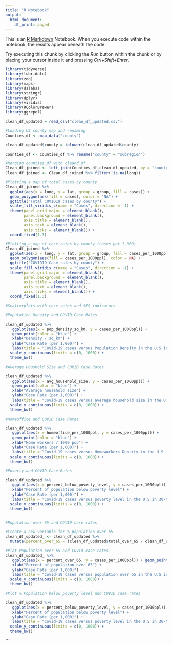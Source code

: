 ---
title: "R Notebook"
output:
  html_document:
    df_print: paged
---

This is an [R Markdown](http://rmarkdown.rstudio.com) Notebook. When you execute code within the notebook, the results appear beneath the code. 

Try executing this chunk by clicking the *Run* button within the chunk or by placing your cursor inside it and pressing *Ctrl+Shift+Enter*. 

```{r}
library(tidyverse)
library(lubridate)
library(zoo)
library(maps)
library(dslabs)
library(stringr)
library(dplyr)
library(viridis)
library(RColorBrewer)
library(ggrepel)
```

```{r}
clean_df_updated = read_csv("clean_df_updated.csv")

#Loading US county map and renaming 
Counties_df <- map_data("county")

clean_df_updated$county = tolower(clean_df_updated$county)

Counties_df <- Counties_df %>% rename("county" = "subregion")

#Merging counties_df with cleand_df
Clean_df_joined <- left_join(Counties_df,clean_df_updated, by = "county")
Clean_df_joined <- Clean_df_joined %>% filter(!is.na(long))
```


```{r}
#Plotting a map of total cases by county
Clean_df_joined %>%
  ggplot(aes(x = long, y = lat, group = group, fill = cases)) +
  geom_polygon(aes(fill = cases), color = "NA") +
  ggtitle("Total COVID19 cases by county") +
  scale_fill_viridis_c(name = "Cases", direction = -1) +
  theme(panel.grid.major = element_blank(), 
        panel.background = element_blank(),
        axis.title = element_blank(), 
        axis.text = element_blank(),
        axis.ticks = element_blank()) +
  coord_fixed(1.3)

#Plotting a map of case rates by county (cases per 1,000)
Clean_df_joined %>%
  ggplot(aes(x = long, y = lat, group = group, fill = cases_per_1000ppl)) +
  geom_polygon(aes(fill = cases_per_1000ppl), color = NA) +
  ggtitle("COVID19 Case rates by county") +
  scale_fill_viridis_c(name = "Cases", direction = -1) +
  theme(panel.grid.major = element_blank(), 
        panel.background = element_blank(),
        axis.title = element_blank(), 
        axis.text = element_blank(),
        axis.ticks = element_blank()) +
  coord_fixed(1.3)
```

```{r}
#Scatterplots with case rates and SES indicators

#Population Density and COVID Case Rates

clean_df_updated %>% 
   ggplot(aes(x = pop_density_sq_km, y = cases_per_1000ppl)) +
   geom_point(color = "blue") +
   xlab("Density / sq_km") +
   ylab("Case Rate (per 1,000)") +
   labs(title = "Covid-19 cases versus Population Density in the U.S in 30-Nov-2020",caption = "Data source: US Census and NYTimes" ) + 
  scale_y_continuous(limits = c(0, 1000)) +
  theme_bw()

#Average Houshold Size and COVID Case Rates

clean_df_updated %>% 
   ggplot(aes(x = avg_household_size, y = cases_per_1000ppl)) +
   geom_point(color = "blue") +
   xlab("Average household size") +
   ylab("Case Rate (per 1,000)") +
   labs(title = "Covid-19 cases versus average household size in the U.S in 30-Nov-2020",caption = "Data source: US Census and NYTimes" ) + 
  scale_y_continuous(limits = c(0, 1000)) +
  theme_bw()

#Homeoffice and COVID Case Rates

clean_df_updated %>% 
   ggplot(aes(x = homeoffice_per_1000ppl, y = cases_per_1000ppl)) +
   geom_point(color = "blue") +
   xlab("Home workers / 1000 pop") +
   ylab("Case Rate (per 1,000)") +
   labs(title = "Covid-19 cases versus Homeworkers Density in the U.S in 30-Nov-2020",caption = "Data source: US Census and NYTimes" ) + 
  scale_y_continuous(limits = c(0, 1000)) +
  theme_bw()

#Poverty and COVID Case Rates

clean_df_updated %>% 
   ggplot(aes(x = percent_below_poverty_level, y = cases_per_1000ppl)) + geom_point(color = "blue") +
   xlab("Percent of population below poverty level") +
   ylab("Case Rate (per 1,000)") +
   labs(title = "Covid-19 cases versus poverty level in the U.S in 30-Nov-2020",caption = "Data source: US Census and NYTimes" ) + 
  scale_y_continuous(limits = c(0, 1000)) +
  theme_bw()


#Population over 65 and COVID case rates

#Create a new variable for % population over 65
clean_df_updated_ <- clean_df_updated %>%
  mutate(percent_over_65 = (clean_df_updated$total_over_65 / clean_df_updated$total_population)*100)

#Plot Population over 65 and COVID case rates
clean_df_updated_ %>% 
   ggplot(aes(x = percent_over_65, y = cases_per_1000ppl)) + geom_point(color = "blue") +
   xlab("Percent of population over 65") +
   ylab("Case Rate (per 1,000)") +
   labs(title = "Covid-19 cases versus population over 65 in the U.S in 30-Nov-2020",caption = "Data source: US Census and NYTimes" ) + 
  scale_y_continuous(limits = c(0, 1000)) +
  theme_bw()

#Plot % Population below poverty level and COVID case rates

clean_df_updated %>% 
   ggplot(aes(x = percent_below_poverty_level, y = cases_per_1000ppl)) + geom_point(color = "blue") +
   xlab("Percent of population below poverty level") +
   ylab("Case Rate (per 1,000)") +
   labs(title = "Covid-19 cases versus poverty level in the U.S in 30-Nov-2020",caption = "Data source: US Census and NYTimes" ) + 
  scale_y_continuous(limits = c(0, 1000)) +
  theme_bw()

```


```

